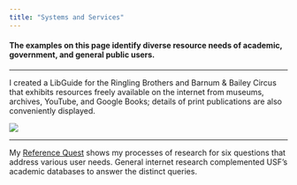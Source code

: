 ```yaml
---
title: "Systems and Services"
---
```


#### **The examples on this page identify diverse resource needs of academic, government, and general public users.**

------------------------------------------------------------------------

I created a LibGuide for the Ringling Brothers and Barnum & Bailey Circus that exhibits resources freely available on the internet from museums, archives, YouTube, and Google Books; details of print publications are also conveniently displayed.

[![](img/libguide.png)](https://usflis.libguides.com/ringling-bros-and-barnum-and-bailey-circus)

------------------------------------------------------------------------

My [Reference Quest](img/reference_quest.pdf){target="_blank"} shows my processes of research for six questions that address various user needs. General internet research complemented USF's academic databases to answer the distinct queries.
